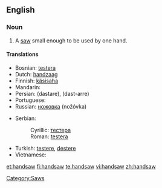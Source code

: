 ==English==

===Noun===
{{en-noun}}

# A [[saw]] small enough to be used by one hand.

====Translations====
{{trans-top|saw small enough to be used by one hand}}
* Bosnian: [[testera]] {{f}}
* Dutch: [[handzaag]]
* Finnish: [[käsisaha]]
* Mandarin: {{t|zh|手锯 |sc=Hani}}
* Persian: {{fa-Arab|[[دستره]]}} (dastare), {{fa-Arab|[[دست اره]]}} (dast-arre)
* Portuguese: {{t|pt|serrote}}
* Russian: [[ножовка]] (nožóvka) {{f}}
{{trans-mid}}
* Serbian:
*: Cyrillic: [[тестера]] {{f}}
*: Roman: [[testera]] {{f}}
* Turkish: [[testere]], [[destere]]
* Vietnamese: {{t|vi|Cưa tay}}
{{trans-bottom}}

[[Category:Saws]]

[[et:handsaw]]
[[fi:handsaw]]
[[te:handsaw]]
[[vi:handsaw]]
[[zh:handsaw]]